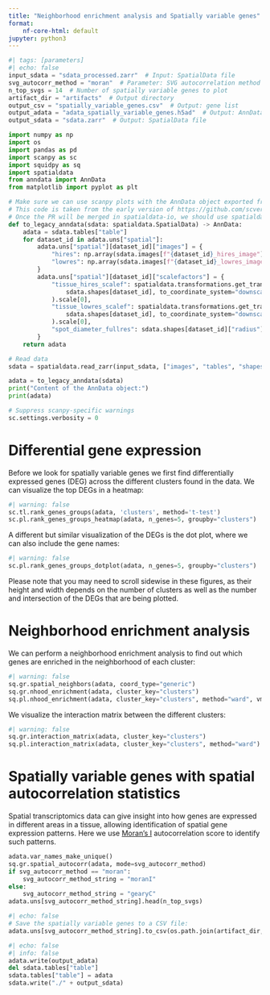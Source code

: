 ```yaml
---
title: "Neighborhood enrichment analysis and Spatially variable genes"
format:
    nf-core-html: default
jupyter: python3
---
```


```python
#| tags: [parameters]
#| echo: false
input_sdata = "sdata_processed.zarr"  # Input: SpatialData file
svg_autocorr_method = "moran"  # Parameter: SVG autocorrelation method
n_top_svgs = 14  # Number of spatially variable genes to plot
artifact_dir = "artifacts"  # Output directory
output_csv = "spatially_variable_genes.csv"  # Output: gene list
output_adata = "adata_spatially_variable_genes.h5ad"  # Output: AnnData file
output_sdata = "sdata.zarr"  # Output: SpatialData file
```

```python
import numpy as np
import os
import pandas as pd
import scanpy as sc
import squidpy as sq
import spatialdata
from anndata import AnnData
from matplotlib import pyplot as plt
```

```python
# Make sure we can use scanpy plots with the AnnData object exported from sdata.tables
# This code is taken from the early version of https://github.com/scverse/spatialdata-io/pull/102/
# Once the PR will be merged in spatialdata-io, we should use spatialdata_io.to_legacy_anndata(sdata).
def to_legacy_anndata(sdata: spatialdata.SpatialData) -> AnnData:
    adata = sdata.tables["table"]
    for dataset_id in adata.uns["spatial"]:
        adata.uns["spatial"][dataset_id]["images"] = {
            "hires": np.array(sdata.images[f"{dataset_id}_hires_image"]).transpose([1, 2, 0]),
            "lowres": np.array(sdata.images[f"{dataset_id}_lowres_image"]).transpose([1, 2, 0]),
        }
        adata.uns["spatial"][dataset_id]["scalefactors"] = {
            "tissue_hires_scalef": spatialdata.transformations.get_transformation(
                sdata.shapes[dataset_id], to_coordinate_system="downscaled_hires"
            ).scale[0],
            "tissue_lowres_scalef": spatialdata.transformations.get_transformation(
                sdata.shapes[dataset_id], to_coordinate_system="downscaled_lowres"
            ).scale[0],
            "spot_diameter_fullres": sdata.shapes[dataset_id]["radius"][0] * 2,
        }
    return adata
```

```python
# Read data
sdata = spatialdata.read_zarr(input_sdata, ["images", "tables", "shapes"])

adata = to_legacy_anndata(sdata)
print("Content of the AnnData object:")
print(adata)

# Suppress scanpy-specific warnings
sc.settings.verbosity = 0
```

# Differential gene expression

Before we look for spatially variable genes we first find differentially
expressed genes (DEG) across the different clusters found in the data. We can
visualize the top DEGs in a heatmap:

```python
#| warning: false
sc.tl.rank_genes_groups(adata, 'clusters', method='t-test')
sc.pl.rank_genes_groups_heatmap(adata, n_genes=5, groupby="clusters")
```

A different but similar visualization of the DEGs is the dot plot, where we can
also include the gene names:

```python
#| warning: false
sc.pl.rank_genes_groups_dotplot(adata, n_genes=5, groupby="clusters")
```

::: {.callout-note}
Please note that you may need to scroll sidewise in these figures, as their
height and width depends on the number of clusters as well as the number and
intersection of the DEGs that are being plotted.
:::

# Neighborhood enrichment analysis

We can perform a neighborhood enrichment analysis to find out which
genes are enriched in the neighborhood of each cluster:

```python
#| warning: false
sq.gr.spatial_neighbors(adata, coord_type="generic")
sq.gr.nhood_enrichment(adata, cluster_key="clusters")
sq.pl.nhood_enrichment(adata, cluster_key="clusters", method="ward", vmin=-100, vmax=100)
```

We visualize the interaction matrix between the different clusters:

```python
#| warning: false
sq.gr.interaction_matrix(adata, cluster_key="clusters")
sq.pl.interaction_matrix(adata, cluster_key="clusters", method="ward")
```

# Spatially variable genes with spatial autocorrelation statistics

Spatial transcriptomics data can give insight into how genes are expressed in
different areas in a tissue, allowing identification of spatial gene expression
patterns. Here we use [Moran's I](https://en.wikipedia.org/wiki/Moran%27s_I) autocorrelation score to identify such patterns.

```python
adata.var_names_make_unique()
sq.gr.spatial_autocorr(adata, mode=svg_autocorr_method)
if svg_autocorr_method == "moran":
    svg_autocorr_method_string = "moranI"
else:
    svg_autocorr_method_string = "gearyC"
adata.uns[svg_autocorr_method_string].head(n_top_svgs)
```

```python
#| echo: false
# Save the spatially variable genes to a CSV file:
adata.uns[svg_autocorr_method_string].to_csv(os.path.join(artifact_dir, output_csv))
```

```python
#| echo: false
#| info: false
adata.write(output_adata)
del sdata.tables["table"]
sdata.tables["table"] = adata
sdata.write("./" + output_sdata)
```
